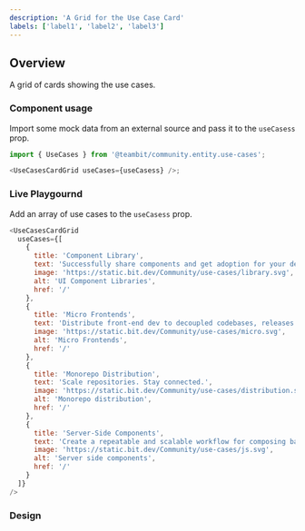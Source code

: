 ```yaml
---
description: 'A Grid for the Use Case Card'
labels: ['label1', 'label2', 'label3']
---
```



## Overview

A grid of cards showing the use cases.

### Component usage

Import some mock data from an external source and pass it to the `useCasess` prop.

```js
import { UseCases } from '@teambit/community.entity.use-cases';

<UseCasesCardGrid useCases={useCasess} />;
```

### Live Playgournd

Add an array of use cases to the `useCasess` prop.

```js live
<UseCasesCardGrid
  useCases={[
    {
      title: 'Component Library',
      text: 'Successfully share components and get adoption for your design system.',
      image: 'https://static.bit.dev/Community/use-cases/library.svg',
      alt: 'UI Component Libraries',
      href: '/'
    },
    {
      title: 'Micro Frontends',
      text: 'Distribute front-end dev to decoupled codebases, releases and autonomous teams.',
      image: 'https://static.bit.dev/Community/use-cases/micro.svg',
      alt: 'Micro Frontends',
      href: '/'
    },
    {
      title: 'Monorepo Distribution',
      text: 'Scale repositories. Stay connected.',
      image: 'https://static.bit.dev/Community/use-cases/distribution.svg',
      alt: 'Monorepo distribution',
      href: '/'
    },
    {
      title: 'Server-Side Components',
      text: 'Create a repeatable and scalable workflow for composing backend services',
      image: 'https://static.bit.dev/Community/use-cases/js.svg',
      alt: 'Server side components',
      href: '/'
    }
  ]}
/>
```

### Design

<FigmaEmbed src="https://www.figma.com/embed?embed_host=share&url=https%3A%2F%2Fwww.figma.com%2Ffile%2FctC1w9YhJvqaO1EZ08gLOV%2FCommunity%3Fnode-id%3D5%253A162" />
